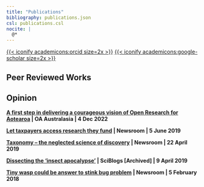 ```yaml
---
title: "Publications"
bibliography: publications.json
csl: publications.csl
nocite: |
  @*
---
```


[{{< iconify academicons:orcid size=2x >}}](https://orcid.org/0000-0003-1780-0314)
[{{< iconify academicons:google-scholar size=2x >}}](https://scholar.google.co.nz/citations?user=l2hWfyYAAAAJ&hl=en)

## Peer Reviewed Works

::: {#refs}
:::

## Opinion

<p><b><a href="https://oaaustralasia.org/a-first-step-in-delivering-a-courageous-vision-of-open-research-for-aotearoa/">A first step in delivering a courageous vision of Open Research for Aotearoa</a> | OA Australasia | 4 Dec 2022 </b></p>

<p><b><a href="https://newsroom.co.nz/2019/06/04/why-cant-taxpayers-access-the-research-they-fund/">Let taxpayers access research they fund</a> | Newsroom | 5 June 2019 </b></p>

<p><b><a href="https://newsroom.co.nz/2019/04/21/taxonomy-the-neglected-science-of-discovery/">Taxonomy – the neglected science of discovery</a> | Newsroom | 22 April 2019 </b></p>

<p><b><a href="https://ndhadeliver.natlib.govt.nz/webarchive/20220622093355/https://sciblogs.co.nz/guestwork/2019/04/09/dissecting-the-insect-apocalypse/">Dissecting the ‘insect apocalypse’</a> | SciBlogs [Archived] | 9 April 2019</b></p>

<p><b><a href="https://www.newsroom.co.nz/2018/02/05/80634/tiny-wasp-could-be-answer-to-stink-bug-problem">Tiny wasp could be answer to stink bug problem</a> | Newsroom | 5 February 2018</b></p>